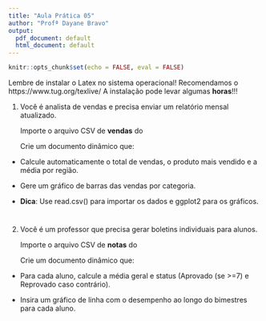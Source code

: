 ---
title: "Aula Prática 05"
author: "Profª Dayane Bravo"
output:
  pdf_document: default
  html_document: default
---

```{r setup, include = FALSE}
knitr::opts_chunk$set(echo = FALSE, eval = FALSE)
```


Lembre de instalar o Latex no sistema operacional!
Recomendamos o https://www.tug.org/texlive/
A instalação pode levar algumas **horas**!!!


1. Você é analista de vendas e precisa enviar um relatório mensal atualizado.

    Importe o arquivo CSV de **vendas** do \href{https://raw.githubusercontent.com/dayanebravo/LPA_R/main/aula_05/Aulas_Praticas/vendas.csv}{\textcolor{blue}{Github}}

    Crie um documento dinâmico que:

- Calcule automaticamente o total de vendas, o produto mais vendido e a média por região.
- Gere um gráfico de barras das vendas por categoria.

- **Dica**: Use read.csv() para importar os dados e ggplot2 para os gráficos.


    \href{https://github.com/dayanebravo/LPA_R/blob/main/aula_05/Aulas_Praticas/aula_05_pratica_ex1.Rmd}{\textcolor{blue}{Resolução}}



#



2. Você é um professor que precisa gerar boletins individuais para alunos.

    Importe o arquivo CSV de **notas** do \href{https://raw.githubusercontent.com/dayanebravo/LPA_R/refs/heads/main/aula_05/Aulas_Praticas/notas.csv}{\textcolor{blue}{Github}}
    
    Crie um documento dinâmico que:

- Para cada aluno, calcule a média geral e status (Aprovado (se >=7) e Reprovado caso contrário).
- Insira um gráfico de linha com o desempenho ao longo do bimestres para cada aluno.


    \href{https://github.com/dayanebravo/LPA_R/blob/main/aula_05/Aulas_Praticas/aula_05_pratica_ex2.Rmd}{\textcolor{blue}{Resolução}}


